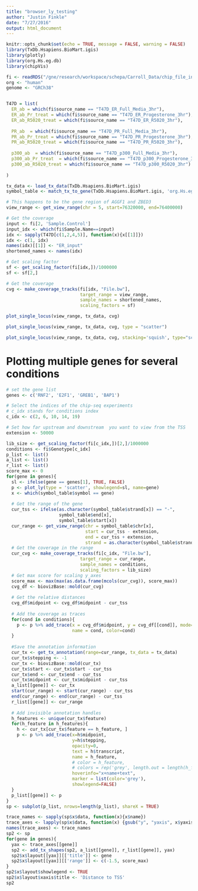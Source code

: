 ```yaml
---
title: "browser_ly_testing"
author: "Justin Finkle"
date: "7/27/2016"
output: html_document
---
```


```r
knitr::opts_chunk$set(echo = TRUE, message = FALSE, warning = FALSE)
library(TxDb.Hsapiens.BioMart.igis)
library(plotly)
library(org.Hs.eg.db)
library(chipVis)
```


```r
fi <- readRDS("/gne/research/workspace/schepa/Carroll_Data/chip_file_info.Rds")
org <- "human"
genome <- "GRCh38"


T47D = list(
  ER_ab = which(fi$source_name == "T47D_ER_Full_Media_3hr"),
  ER_ab_Pr_treat = which(fi$source_name == "T47D_ER_Progesterone_3hr"),
  ER_ab_R5020_treat = which(fi$source_name == "T47D_ER_R5020_3hr"),
  
  PR_ab  = which(fi$source_name == "T47D_PR_Full_Media_3hr"),
  PR_ab_Pr_treat = which(fi$source_name == "T47D_PR_Progesterone_3hr"),
  PR_ab_R5020_treat = which(fi$source_name == "T47D_PR_R5020_3hr"),
  
  p300_ab  = which(fi$source_name == "T47D_p300_Full_Media_3hr"),
  p300_ab_Pr_treat  = which(fi$source_name == "T47D_p300_Progesterone_3hr"),
  p300_ab_R5020_treat = which(fi$source_name == "T47D_p300_R5020_3hr")
  
)
```

```r
tx_data <- load_tx_data(TxDb.Hsapiens.BioMart.igis)
symbol_table <- match_tx_to_gene(TxDb.Hsapiens.BioMart.igis, 'org.Hs.eg')
```

```r
# This happens to be the gene region of AGGF1 and ZBED3
view_range <- get_view_range(chr = 5, start=76320000, end=76400000)

# Get the coverage
input <- fi[2, 'Sample.Control']
input_idx <- which(fi$Sample.Name==input)
idx <- sapply(T47D[c(1,2,4,5)], function(x){x[[1]]})
idx <- c(1, idx)
names(idx)[[1]] <- "ER_input"
shortened_names <- names(idx)

# Get scaling factor
sf <- get_scaling_factor(fi[idx,])/1000000
sf <- sf[2,]

# Get the coverage
cvg <- make_coverage_tracks(fi[idx, "File.bw"], 
                            target_range = view_range, 
                            sample_names = shortened_names, 
                            scaling_factors = sf)
```


```r
plot_single_locus(view_range, tx_data, cvg)
```

```r
plot_single_locus(view_range, tx_data, cvg, type = "scatter")
```

```r
plot_single_locus(view_range, tx_data, cvg, stacking='squish', type="scatter")
```

# Plotting multiple genes for several conditions
```r
# set the gene list
genes <- c('RNF2', 'E2F1', 'GREB1', 'BAP1')

# Select the indices of the chip-seq experiments
# c_idx stands for conditions index
c_idx <- c(2, 6, 10, 14, 19)

# Set how far upstream and downstream  you want to view from the TSS
extension <- 50000
```

```r
lib_size <- get_scaling_factor(fi[c_idx,])[2,]/1000000
conditions <- fi$Genotype[c_idx]
p_list <- list()
a_list <- list()
r_list <- list()
score_max <- 0
for(gene in genes){
  sl <- ifelse(gene == genes[1], TRUE, FALSE)
  p <- plot_ly(type = 'scatter', showlegend=sl, name=gene)
  x <- which(symbol_table$symbol == gene)
  
  # Get the range of the gene
  cur_tss <- ifelse(as.character(symbol_table$strand[x]) == "-",
                    symbol_table$end[x],
                    symbol_table$start[x])
  cur_range <- get_view_range(chr = symbol_table$chr[x],
                              start = cur_tss - extension,
                              end = cur_tss + extension,
                              strand = as.character(symbol_table$strand[x]))
  # Get the coverage in the range
  cur_cvg <- make_coverage_tracks(fi[c_idx, "File.bw"], 
                            target_range = cur_range, 
                            sample_names = conditions, 
                            scaling_factors = lib_size)
  # Get max score for scaling y_axes
  score_max <- max(max(as.data.frame(mcols(cur_cvg)), score_max))
  cvg_df <- biovizBase::mold(cur_cvg)
  
  # Get the relative distances
  cvg_df$midpoint <- cvg_df$midpoint - cur_tss
  
  # Add the coverage as traces
  for(cond in conditions){
    p <- p %>% add_trace(x = cvg_df$midpoint, y = cvg_df[[cond]], mode='lines',
                         name = cond, color=cond)
  }
  
  #Save the annotation information
  cur_tx <- get_tx_annotation(range=cur_range, tx_data = tx_data)
  cur_tx$stepping <- -1
  cur_tx <- biovizBase::mold(cur_tx)
  cur_tx$start <- cur_tx$start - cur_tss
  cur_tx$end <- cur_tx$end - cur_tss
  cur_tx$midpoint <- cur_tx$midpoint - cur_tss
  a_list[[gene]] <- cur_tx
  start(cur_range) <- start(cur_range) - cur_tss
  end(cur_range) <- end(cur_range) - cur_tss
  r_list[[gene]] <- cur_range
  
  # Add invisible annotation handles
  h_features <- unique(cur_tx$feature)
  for(h_feature in h_features){
    h <- cur_tx[cur_tx$feature == h_feature, ]
    p <- p %>% add_trace(x=h$midpoint, 
                         y=h$stepping, 
                         opacity=0,
                         text = h$transcript, 
                         name = h_feature,
                         # color = h_feature,
                         # colors = rep('grey', length.out = length(h_features)),
                         hoverinfo="x+name+text",
                         marker = list(color='grey'),
                         showlegend=FALSE)
  }
  p_list[[gene]] <- p
}
sp <- subplot(p_list, nrows=length(p_list), shareX = TRUE)

```

```r
trace_names <- sapply(sp$x$data, function(x){x$name})
trace_axes <- lapply(sp$x$data, function(x) {gsub("y", "yaxis", x$yaxis)})
names(trace_axes) <- trace_names  
sp2 <- sp
for(gene in genes){
  yax <- trace_axes[[gene]]
  sp2 <- add_tx_shapes(sp2, a_list[[gene]], r_list[[gene]], yax)
  sp2$x$layout[[yax]][['title']] <- gene
  sp2$x$layout[[yax]][['range']] <- c(-1.5, score_max)
}
sp2$x$layout$showlegend <- TRUE
sp2$x$layout$xaxis$title <- 'Distance to TSS'
sp2
```